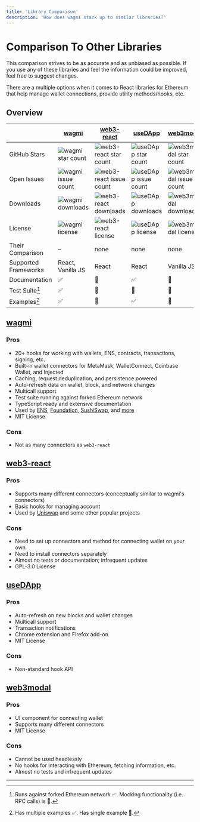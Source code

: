```yaml
---
title: 'Library Comparison'
description: 'How does wagmi stack up to similar libraries?'
---
```



# Comparison To Other Libraries

<Callout emoji="✏️">
  This comparison strives to be as accurate and as unbiased as possible. If you
  use any of these libraries and feel the information could be improved, feel
  free to suggest changes.
</Callout>

There are a multiple options when it comes to React libraries for Ethereum that help manage wallet connections, provide utility methods/hooks, etc.

## Overview

|                      | [wagmi](https://github.com/livepeer/livepeer.js)                                                | [web3-react](https://github.com/NoahZinsmeister/web3-react)                                             | [useDApp](https://github.com/EthWorks/useDApp)                                                     | [web3modal](https://github.com/Web3Modal/web3modal)                                                     |
| -------------------- | ----------------------------------------------------------------------------------------------- | ------------------------------------------------------------------------------------------------------- | -------------------------------------------------------------------------------------------------- | ------------------------------------------------------------------------------------------------------- |
| GitHub Stars         | ![wagmi star count](https://img.shields.io/github/stars/wagmi-dev/wagmi?colorB=161b22&label=)   | ![web3-react star count](https://img.shields.io/github/stars/Uniswap/web3-react?colorB=161b22&label=)   | ![useDApp star count](https://img.shields.io/github/stars/EthWorks/useDApp?colorB=161b22&label=)   | ![web3modal star count](https://img.shields.io/github/stars/Web3Modal/web3modal?colorB=161b22&label=)   |
| Open Issues          | ![wagmi issue count](https://img.shields.io/github/issues/wagmi-dev/wagmi?colorB=161b22&label=) | ![web3-react issue count](https://img.shields.io/github/issues/Uniswap/web3-react?colorB=161b22&label=) | ![useDApp issue count](https://img.shields.io/github/issues/EthWorks/useDApp?colorB=161b22&label=) | ![web3modal issue count](https://img.shields.io/github/issues/Web3Modal/web3modal?colorB=161b22&label=) |
| Downloads            | ![wagmi downloads](https://img.shields.io/npm/dw/wagmi?colorB=161b22&label=)                    | ![web3-react downloads](https://img.shields.io/npm/dw/@web3-react/core?colorB=161b22&label=)            | ![useDApp downloads](https://img.shields.io/npm/dw/@usedapp/core?colorB=161b22&label=)             | ![web3modal downloads](https://img.shields.io/npm/dw/web3modal?colorB=161b22&label=)                    |
| License              | ![wagmi license](https://img.shields.io/github/license/wagmi-dev/wagmi?colorB=161b22&label=)    | ![web3-react license](https://img.shields.io/github/license/Uniswap/web3-react?colorB=161b22&label=)    | ![useDApp license](https://img.shields.io/github/license/EthWorks/useDApp?colorB=161b22&label=)    | ![web3modal license](https://img.shields.io/github/license/Web3Modal/web3modal?colorB=161b22&label=)    |
| Their Comparison     | –                                                                                               | none                                                                                                    | none                                                                                               | none                                                                                                    |
| Supported Frameworks | React, Vanilla JS                                                                               | React                                                                                                   | React                                                                                              | Vanilla JS                                                                                              |
| Documentation        | ✅                                                                                              | 🛑                                                                                                      | ✅                                                                                                 | 🛑                                                                                                      |
| Test Suite[^1]       | ✅                                                                                              | 🔶                                                                                                      | 🔶                                                                                                 | 🛑                                                                                                      |
| Examples[^2]         | ✅                                                                                              | 🔶                                                                                                      | ✅                                                                                                 | 🔶                                                                                                      |

## [wagmi](https://github.com/livepeer/livepeer.js)

### Pros

- 20+ hooks for working with wallets, ENS, contracts, transactions, signing, etc.
- Built-in wallet connectors for MetaMask, WalletConnect, Coinbase Wallet, and Injected
- Caching, request deduplication, and persistence powered
- Auto-refresh data on wallet, block, and network changes
- Multicall support
- Test suite running against forked Ethereum network
- TypeScript ready and extensive documentation
- Used by [ENS](https://ens.domains), [Foundation](https://foundation.app), [SushiSwap](https://sushi.com), and [more](https://github.com/livepeer/livepeer.js/discussions/201)
- MIT License

### Cons

- Not as many connectors as `web3-react`

## [web3-react](https://github.com/Uniswap/web3-react)

### Pros

- Supports many different connectors (conceptually similar to wagmi's connectors)
- Basic hooks for managing account
- Used by [Uniswap](https://uniswap.org) and some other popular projects

### Cons

- Need to set up connectors and method for connecting wallet on your own
- Need to install connectors separately
- Almost no tests or documentation; infrequent updates
- GPL-3.0 License

## [useDApp](https://github.com/EthWorks/useDApp)

### Pros

- Auto-refresh on new blocks and wallet changes
- Multicall support
- Transaction notifications
- Chrome extension and Firefox add-on
- MIT License

### Cons

- Non-standard hook API

## [web3modal](https://github.com/Web3Modal/web3modal)

### Pros

- UI component for connecting wallet
- Supports many different connectors
- MIT License

### Cons

- Cannot be used headlessly
- No hooks for interacting with Ethereum, fetching information, etc.
- Almost no tests and infrequent updates

---

[^1]: Runs against forked Ethereum network ✅. Mocking functionality (i.e. RPC calls) is 🔶.
[^2]: Has multiple examples ✅. Has single example 🔶.
